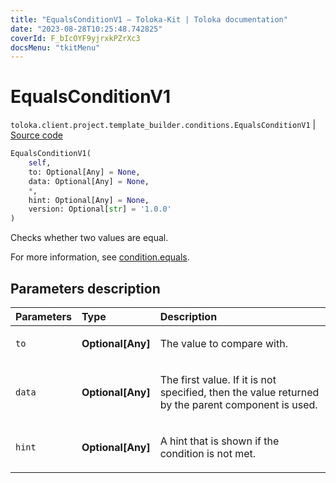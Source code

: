 ```yaml
---
title: "EqualsConditionV1 — Toloka-Kit | Toloka documentation"
date: "2023-08-28T10:25:48.742825"
coverId: F_bIcOYF9yjrxkPZrXc3
docsMenu: "tkitMenu"
---
```


# EqualsConditionV1

`toloka.client.project.template_builder.conditions.EqualsConditionV1` | [Source code](https://github.com/Toloka/toloka-kit/blob/v1.2.1/src/client/project/template_builder/conditions.py#L130)

```python
EqualsConditionV1(
    self,
    to: Optional[Any] = None,
    data: Optional[Any] = None,
    *,
    hint: Optional[Any] = None,
    version: Optional[str] = '1.0.0'
)
```

Checks whether two values are equal.

For more information, see [condition.equals](/docs/template-builder/reference/condition.equals).

## Parameters description

| Parameters | Type | Description |
| :----------| :----| :-----------|
`to`|**Optional\[Any\]**|<p>The value to compare with.</p>
`data`|**Optional\[Any\]**|<p>The first value. If it is not specified, then the value returned by the parent component is used.</p>
`hint`|**Optional\[Any\]**|<p>A hint that is shown if the condition is not met.</p>